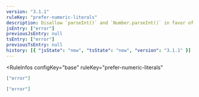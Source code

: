 ```yaml
---
version: "3.1.1"
ruleKey: "prefer-numeric-literals"
description: Disallow `parseInt()` and `Number.parseInt()` in favor of binary, octal, and hexadecimal literals
jsEntry: ["error"]
previousJsEntry: null
tsEntry: ["error"]
previousTsEntry: null
history: [{ "jsState": "new", "tsState": "new", "version": "3.1.1" }]
---
```


<RuleInfos 
  configKey="base" 
  ruleKey="prefer-numeric-literals" 
>

```json
["error"]
```

```json
["error"]
```

</RuleInfos>
